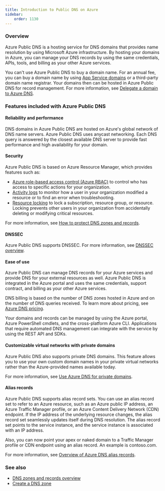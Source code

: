 ```yaml
---
title: Introduction to Public DNS on Azure
sidebar:
    order: 1130
---
```


### Overview
Azure Public DNS is a hosting service for DNS domains that provides name resolution by using Microsoft Azure infrastructure. By hosting your domains in Azure, you can manage your DNS records by using the same credentials, APIs, tools, and billing as your other Azure services.

You can't use Azure Public DNS to buy a domain name. For an annual fee, you can buy a domain name by using [App Service domains](https://learn.microsoft.com/en-us/azure/app-service/manage-custom-dns-buy-domain#buy-and-map-an-app-service-domain) or a third-party domain name registrar. Your domains then can be hosted in Azure Public DNS for record management. For more information, see [Delegate a domain to Azure DNS](https://learn.microsoft.com/en-us/azure/dns/dns-domain-delegation).


### Features included with Azure Public DNS
#### Reliability and performance
DNS domains in Azure Public DNS are hosted on Azure's global network of DNS name servers. Azure Public DNS uses anycast networking. Each DNS query is answered by the closest available DNS server to provide fast performance and high availability for your domain.

#### Security
Azure Public DNS is based on Azure Resource Manager, which provides features such as:

* [Azure role-based access control (Azure RBAC)](https://learn.microsoft.com/en-us/azure/azure-resource-manager/management/overview) to control who has access to specific actions for your organization.
* [Activity logs](https://learn.microsoft.com/en-us/azure/azure-resource-manager/management/overview) to monitor how a user in your organization modified a resource or to find an error when troubleshooting.
* [Resource locking](https://learn.microsoft.com/en-us/azure/azure-resource-manager/management/lock-resources) to lock a subscription, resource group, or resource. Locking prevents other users in your organization from accidentally deleting or modifying critical resources.

For more information, see [How to protect DNS zones and records](https://learn.microsoft.com/en-us/azure/dns/dns-protect-zones-recordsets). 

#### DNSSEC
Azure Public DNS supports DNSSEC. For more information, see [DNSSEC overview](https://learn.microsoft.com/en-us/azure/dns/dnssec).

#### Ease of use
Azure Public DNS can manage DNS records for your Azure services and provide DNS for your external resources as well. Azure Public DNS is integrated in the Azure portal and uses the same credentials, support contract, and billing as your other Azure services. 

DNS billing is based on the number of DNS zones hosted in Azure and on the number of DNS queries received. To learn more about pricing, see [Azure DNS pricing](https://azure.microsoft.com/pricing/details/dns/).

Your domains and records can be managed by using the Azure portal, Azure PowerShell cmdlets, and the cross-platform Azure CLI. Applications that require automated DNS management can integrate with the service by using the REST API and SDKs.

#### Customizable virtual networks with private domains
Azure Public DNS also supports private DNS domains. This feature allows you to use your own custom domain names in your private virtual networks rather than the Azure-provided names available today.

For more information, see [Use Azure DNS for private domains](https://learn.microsoft.com/en-us/azure/dns/private-dns-overview).

#### Alias records

Azure Public DNS supports alias record sets. You can use an alias record set to refer to an Azure resource, such as an Azure public IP address, an Azure Traffic Manager profile, or an Azure Content Delivery Network (CDN) endpoint. If the IP address of the underlying resource changes, the alias record set seamlessly updates itself during DNS resolution. The alias record set points to the service instance, and the service instance is associated with an IP address.

Also, you can now point your apex or naked domain to a Traffic Manager profile or CDN endpoint using an alias record. An example is contoso.com.

For more information, see [Overview of Azure DNS alias records](https://learn.microsoft.com/en-us/azure/dns/dns-alias).

### See also
* [DNS zones and records overview](https://learn.microsoft.com/en-us/azure/dns/dns-zones-records)
* [Create a DNS zone](https://learn.microsoft.com/en-us/azure/dns/dns-getstarted-portal)